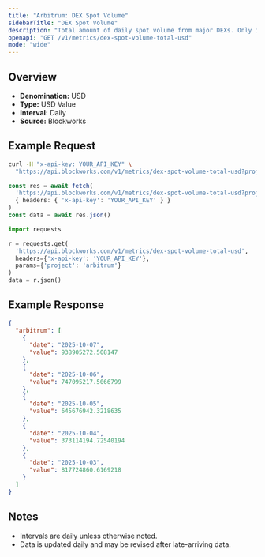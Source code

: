 ```yaml
---
title: "Arbitrum: DEX Spot Volume"
sidebarTitle: "DEX Spot Volume"
description: "Total amount of daily spot volume from major DEXs. Only includes volumes from fee-paying liquidity pools."
openapi: "GET /v1/metrics/dex-spot-volume-total-usd"
mode: "wide"
---
```


## Overview

- **Denomination:** USD
- **Type:** USD Value
- **Interval:** Daily
- **Source:** Blockworks

## Example Request

<CodeGroup>

```bash cURL
curl -H "x-api-key: YOUR_API_KEY" \
  "https://api.blockworks.com/v1/metrics/dex-spot-volume-total-usd?project=arbitrum"
```

```typescript TypeScript
const res = await fetch(
  'https://api.blockworks.com/v1/metrics/dex-spot-volume-total-usd?project=arbitrum',
  { headers: { 'x-api-key': 'YOUR_API_KEY' } }
)
const data = await res.json()
```

```python Python
import requests

r = requests.get(
  'https://api.blockworks.com/v1/metrics/dex-spot-volume-total-usd',
  headers={'x-api-key': 'YOUR_API_KEY'},
  params={'project': 'arbitrum'}
)
data = r.json()
```

</CodeGroup>

## Example Response

```json
{
  "arbitrum": [
    {
      "date": "2025-10-07",
      "value": 938905272.508147
    },
    {
      "date": "2025-10-06",
      "value": 747095217.5066799
    },
    {
      "date": "2025-10-05",
      "value": 645676942.3218635
    },
    {
      "date": "2025-10-04",
      "value": 373114194.72540194
    },
    {
      "date": "2025-10-03",
      "value": 817724860.6169218
    }
  ]
}
```

## Notes
- Intervals are daily unless otherwise noted.
- Data is updated daily and may be revised after late-arriving data.
